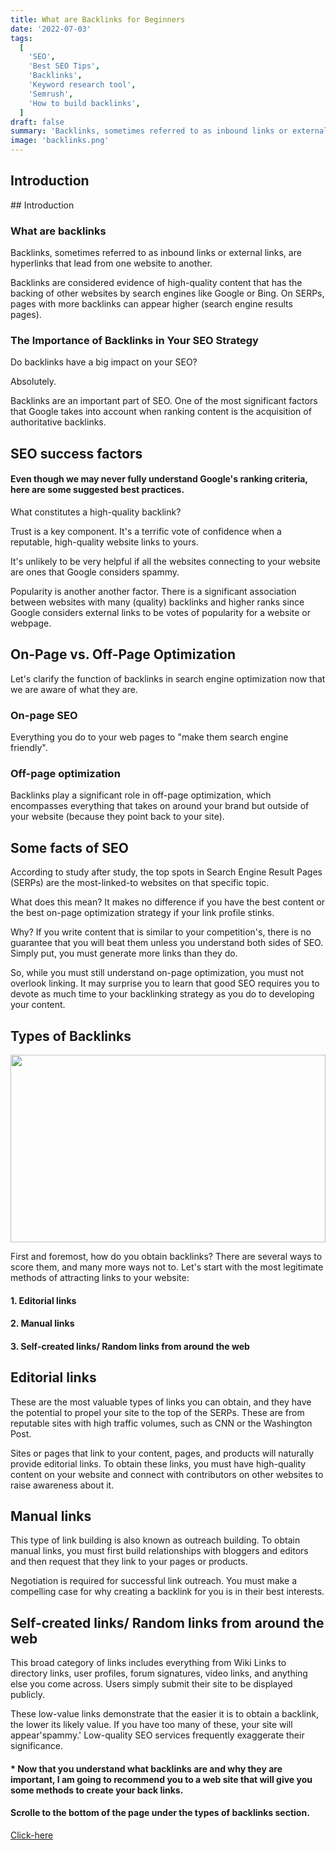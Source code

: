 ```yaml
---
title: What are Backlinks for Beginners
date: '2022-07-03'
tags:
  [
    'SEO',
    'Best SEO Tips',
    'Backlinks',
    'Keyword research tool',
    'Semrush',
    'How to build backlinks',
  ]
draft: false
summary: 'Backlinks, sometimes referred to as inbound links or external links, are hyperlinks that lead from one website to another.'
image: 'backlinks.png'
---
```



<ImageComponent
  src="/static/images/backlinks.png"
  width="100%"
  height="100%"
  alt="Backlink illustration"
/>
## Introduction

<TOCInline toc={props.toc} exclude="Introduction" toHeading={2} />
## Introduction

### What are backlinks

Backlinks, sometimes referred to as inbound links or external links, are hyperlinks that lead from one website to another.

Backlinks are considered evidence of high-quality content that has the backing of other websites by search engines like Google or Bing. On SERPs, pages with more backlinks can appear higher (search engine results pages).

<GoogleHorizontalAdUnit path="back-link" />

### The Importance of Backlinks in Your SEO Strategy

Do backlinks have a big impact on your SEO?

Absolutely.

Backlinks are an important part of SEO. One of the most significant factors that Google takes into account when ranking content is the acquisition of authoritative backlinks.

## SEO success factors

#### Even though we may never fully understand Google's ranking criteria, here are some suggested best practices.

<ImageComponent
  src="/static/images/seofators.jpg"
  width="auto"
  height="auto"
  alt="SEO sucess factor illustration"
/>

What constitutes a high-quality backlink?

Trust is a key component. It's a terrific vote of confidence when a reputable, high-quality website links to yours.

It's unlikely to be very helpful if all the websites connecting to your website are ones that Google considers spammy.

Popularity is another another factor. There is a significant association between websites with many (quality) backlinks and higher ranks since Google considers external links to be votes of popularity for a website or webpage.

## On-Page vs. Off-Page Optimization

Let's clarify the function of backlinks in search engine optimization now that we are aware of what they are.

### On-page SEO

Everything you do to your web pages to "make them search engine friendly".

### Off-page optimization

Backlinks play a significant role in off-page optimization, which encompasses everything that takes on around your brand but outside of your website (because they point back to your site).

## Some facts of SEO

According to study after study, the top spots in Search Engine Result Pages (SERPs) are the most-linked-to websites on that specific topic.

What does this mean? It makes no difference if you have the best content or the best on-page optimization strategy if your link profile stinks.

Why? If you write content that is similar to your competition's, there is no guarantee that you will beat them unless you understand both sides of SEO. Simply put, you must generate more links than they do.

So, while you must still understand on-page optimization, you must not overlook linking. It may surprise you to learn that good SEO requires you to devote as much time to your backlinking strategy as you do to developing your content.

## Types of Backlinks

<img
  src="https://www.sws.co.id/wp-content/uploads/2021/03/20944154-2.jpg"
  width="100%"
  height="300"
/>

First and foremost, how do you obtain backlinks? There are several ways to score them, and many more ways not to. Let's start with the most legitimate methods of attracting links to your website:

#### 1. Editorial links

#### 2. Manual links

#### 3. Self-created links/ Random links from around the web

## Editorial links

These are the most valuable types of links you can obtain, and they have the potential to propel your site to the top of the SERPs. These are from reputable sites with high traffic volumes, such as CNN or the Washington Post.

Sites or pages that link to your content, pages, and products will naturally provide editorial links. To obtain these links, you must have high-quality content on your website and connect with contributors on other websites to raise awareness about it.

## Manual links

This type of link building is also known as outreach building. To obtain manual links, you must first build relationships with bloggers and editors and then request that they link to your pages or products.

Negotiation is required for successful link outreach. You must make a compelling case for why creating a backlink for you is in their best interests.

## Self-created links/ Random links from around the web

This broad category of links includes everything from Wiki Links to directory links, user profiles, forum signatures, video links, and anything else you come across. Users simply submit their site to be displayed publicly.

These low-value links demonstrate that the easier it is to obtain a backlink, the lower its likely value. If you have too many of these, your site will appear'spammy.' Low-quality SEO services frequently exaggerate their significance.

#### \* Now that you understand what backlinks are and why they are important, I am going to recommend you to a web site that will give you some methods to create your back links.

#### Scrolle to the bottom of the page under the types of backlinks section.

[Click-here](https://www.namecheap.com/blog/link-building-for-beginners/?gclid=CjwKCAjw5s6WBhA4EiwACGncZWodjVy29OBJH6C-Ie4_uJCThvalIsHm1H_VSY9D44ximHsYb_dmsRoCPFwQAvD_BwE)
